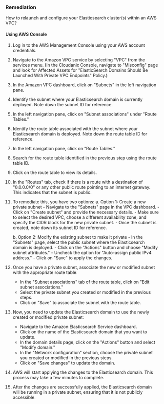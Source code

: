 ### Remediation

How to relaunch and configure your Elasticsearch cluster(s) within an AWS VPC?

#### Using AWS Console

1. Log in to the AWS Management Console using your AWS account credentials.
2. Navigate to the Amazon VPC service by selecting "VPC" from the services menu.
    (In the Cloudanix Console, navigate to "Misconfig" page and look for Affected Assets for "ElasticSearch Domains Should Be Launched With Private VPC Endpoints" Policy.)
3. In the Amazon VPC dashboard, click on "Subnets" in the left navigation pane.
4. Identify the subnet where your Elasticsearch domain is currently deployed. Note down the subnet ID for reference.
5. In the left navigation pane, click on "Subnet associations" under "Route Tables."
6. Identify the route table associated with the subnet where your Elasticsearch domain is deployed. Note down the route table ID for reference.
7. In the left navigation pane, click on "Route Tables."
8. Search for the route table identified in the previous step using the route table ID.
9. Click on the route table to view its details.
10. In the "Routes" tab, check if there is a route with a destination of "0.0.0.0/0" or any other public route pointing to an internet gateway. This indicates that the subnet is public.
11. To remediate this, you have two options:
    a. Option 1: Create a new private subnet
        - Navigate to the "Subnets" page in the VPC dashboard.
        - Click on "Create subnet" and provide the necessary details.
        - Make sure to select the desired VPC, choose a different availability zone, and specify the CIDR block for the new private subnet.
        - Once the subnet is created, note down its subnet ID for reference.

    b. Option 2: Modify the existing subnet to make it private
        - In the "Subnets" page, select the public subnet where the Elasticsearch domain is deployed.
        - Click on the "Actions" button and choose "Modify subnet attributes."
        - Uncheck the option for "Auto-assign public IPv4 address."
        - Click on "Save" to apply the changes.
12. Once you have a private subnet, associate the new or modified subnet with the appropriate route table:
    - In the "Subnet associations" tab of the route table, click on "Edit subnet associations."
    - Select the private subnet you created or modified in the previous steps.
    - Click on "Save" to associate the subnet with the route table.
13. Now, you need to update the Elasticsearch domain to use the newly created or modified private subnet:
    - Navigate to the Amazon Elasticsearch Service dashboard.
    - Click on the name of the Elasticsearch domain that you want to update.
    - In the domain details page, click on the "Actions" button and select "Modify domain."
    - In the "Network configuration" section, choose the private subnet you created or modified in the previous steps.
    - Click on "Save changes" to update the domain.
14. AWS will start applying the changes to the Elasticsearch domain. This process may take a few minutes to complete.
15. After the changes are successfully applied, the Elasticsearch domain will be running in a private subnet, ensuring that it is not publicly accessible.
